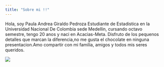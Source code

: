 ```yaml
---
title: "Sobre mi !!"
---
```



Hola, soy Paula Andrea Giraldo Pedroza Estudiante de Estadistica en la Universidad Nacional De Colombia sede Medellin, cursando octavo semestre, tengo 20 anos y naci en Acacias-Meta. Disfruto de los pequenos detalles que marcan la diferencia,no me gusta el chocolate en ninguna presentacion.Amo compartir con mi familia, amigos y todos mis seres queridos.

![](Orinoquia.jpg)
